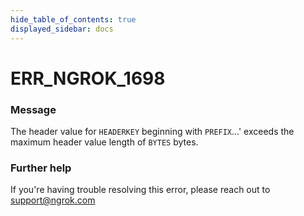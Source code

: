 ```yaml
---
hide_table_of_contents: true
displayed_sidebar: docs
---
```



# ERR_NGROK_1698

### Message

The header value for `HEADERKEY` beginning with `PREFIX`...' exceeds the maximum header value length of `BYTES` bytes.

<ErrorDetails error="err_ngrok_1698" />

### Further help

If you're having trouble resolving this error, please reach out to [support@ngrok.com](mailto:support@ngrok.com?subject=Help%20with%20ERR_NGROK_1698)
